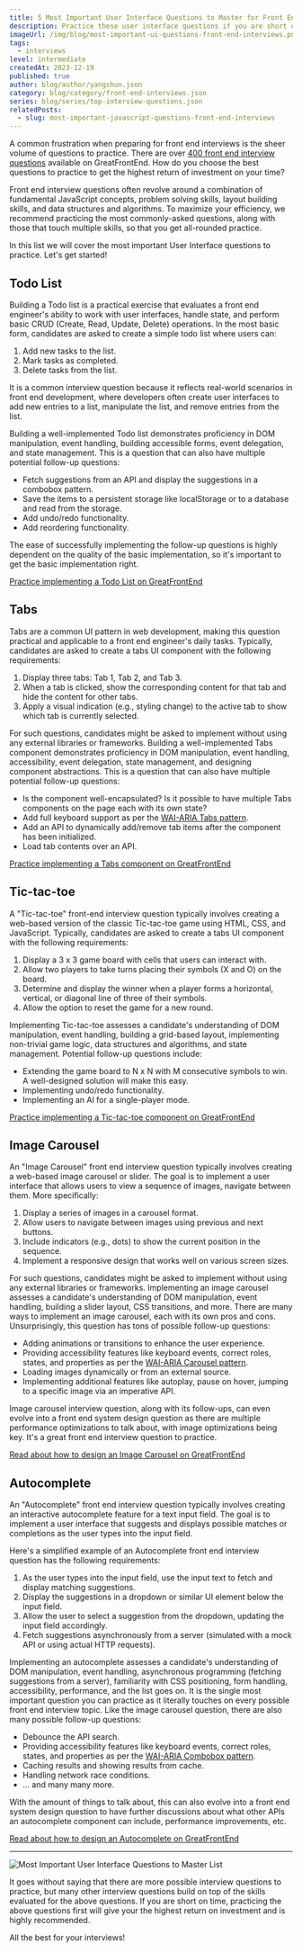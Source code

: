 ```yaml
---
title: 5 Most Important User Interface Questions to Master for Front End Interviews
description: Practice these user interface questions if you are short on time to prepare for your front end interviews.
imageUrl: /img/blog/most-important-ui-questions-front-end-interviews.png
tags:
  - interviews
level: intermediate
createdAt: 2023-12-19
published: true
author: blog/author/yangshun.json
category: blog/category/front-end-interviews.json
series: blog/series/top-interview-questions.json
relatedPosts:
  - slug: most-important-javascript-questions-front-end-interviews
---
```


A common frustration when preparing for front end interviews is the sheer volume of questions to practice. There are over [400 front end interview questions](/questions) available on GreatFrontEnd. How do you choose the best questions to practice to get the highest return of investment on your time?

Front end interview questions often revolve around a combination of fundamental JavaScript concepts, problem solving skills, layout building skills, and data structures and algorithms. To maximize your efficiency, we recommend practicing the most commonly-asked questions, along with those that touch multiple skills, so that you get all-rounded practice.

In this list we will cover the most important User Interface questions to practice. Let's get started!

## Todo List

Building a Todo list is a practical exercise that evaluates a front end engineer's ability to work with user interfaces, handle state, and perform basic CRUD (Create, Read, Update, Delete) operations. In the most basic form, candidates are asked to create a simple todo list where users can:

1. Add new tasks to the list.
1. Mark tasks as completed.
1. Delete tasks from the list.

It is a common interview question because it reflects real-world scenarios in front end development, where developers often create user interfaces to add new entries to a list, manipulate the list, and remove entries from the list.

Building a well-implemented Todo list demonstrates proficiency in DOM manipulation, event handling, building accessible forms, event delegation, and state management. This is a question that can also have multiple potential follow-up questions:

- Fetch suggestions from an API and display the suggestions in a combobox pattern.
- Save the items to a persistent storage like localStorage or to a database and read from the storage.
- Add undo/redo functionality.
- Add reordering functionality.

The ease of successfully implementing the follow-up questions is highly dependent on the quality of the basic implementation, so it's important to get the basic implementation right.

[Practice implementing a Todo List on GreatFrontEnd](/questions/user-interface/todo-list)

## Tabs

Tabs are a common UI pattern in web development, making this question practical and applicable to a front end engineer's daily tasks. Typically, candidates are asked to create a tabs UI component with the following requirements:

1. Display three tabs: Tab 1, Tab 2, and Tab 3.
1. When a tab is clicked, show the corresponding content for that tab and hide the content for other tabs.
1. Apply a visual indication (e.g., styling change) to the active tab to show which tab is currently selected.

For such questions, candidates might be asked to implement without using any external libraries or frameworks. Building a well-implemented Tabs component demonstrates proficiency in DOM manipulation, event handling, accessibility, event delegation, state management, and designing component abstractions. This is a question that can also have multiple potential follow-up questions:

- Is the component well-encapsulated? Is it possible to have multiple Tabs components on the page each with its own state?
- Add full keyboard support as per the [WAI-ARIA Tabs pattern](https://www.w3.org/WAI/ARIA/apg/patterns/tabs/).
- Add an API to dynamically add/remove tab items after the component has been initialized.
- Load tab contents over an API.

[Practice implementing a Tabs component on GreatFrontEnd](/questions/user-interface/tabs)

## Tic-tac-toe

A "Tic-tac-toe" front-end interview question typically involves creating a web-based version of the classic Tic-tac-toe game using HTML, CSS, and JavaScript. Typically, candidates are asked to create a tabs UI component with the following requirements:

1. Display a 3 x 3 game board with cells that users can interact with.
1. Allow two players to take turns placing their symbols (X and O) on the board.
1. Determine and display the winner when a player forms a horizontal, vertical, or diagonal line of three of their symbols.
1. Allow the option to reset the game for a new round.

Implementing Tic-tac-toe assesses a candidate's understanding of DOM manipulation, event handling, building a grid-based layout, implementing non-trivial game logic, data structures and algorithms, and state management. Potential follow-up questions include:

- Extending the game board to N x N with M consecutive symbols to win. A well-designed solution will make this easy.
- Implementing undo/redo functionality.
- Implementing an AI for a single-player mode.

[Practice implementing a Tic-tac-toe component on GreatFrontEnd](/questions/user-interface/tic-tac-toe)

## Image Carousel

An "Image Carousel" front end interview question typically involves creating a web-based image carousel or slider. The goal is to implement a user interface that allows users to view a sequence of images, navigate between them. More specifically:

1. Display a series of images in a carousel format.
1. Allow users to navigate between images using previous and next buttons.
1. Include indicators (e.g., dots) to show the current position in the sequence.
1. Implement a responsive design that works well on various screen sizes.

For such questions, candidates might be asked to implement without using any external libraries or frameworks. Implementing an image carousel assesses a candidate's understanding of DOM manipulation, event handling, building a slider layout, CSS transitions, and more. There are many ways to implement an image carousel, each with its own pros and cons. Unsurprisingly, this question has tons of possible follow-up questions:

- Adding animations or transitions to enhance the user experience.
- Providing accessibility features like keyboard events, correct roles, states, and properties as per the [WAI-ARIA Carousel pattern](https://www.w3.org/WAI/ARIA/apg/patterns/carousel/).
- Loading images dynamically or from an external source.
- Implementing additional features like autoplay, pause on hover, jumping to a specific image via an imperative API.

Image carousel interview question, along with its follow-ups, can even evolve into a front end system design question as there are multiple performance optimizations to talk about, with image optimizations being key. It's a great front end interview question to practice.

[Read about how to design an Image Carousel on GreatFrontEnd](/questions/system-design/image-carousel)

## Autocomplete

An "Autocomplete" front end interview question typically involves creating an interactive autocomplete feature for a text input field. The goal is to implement a user interface that suggests and displays possible matches or completions as the user types into the input field.

Here's a simplified example of an Autocomplete front end interview question has the following requirements:

1. As the user types into the input field, use the input text to fetch and display matching suggestions.
1. Display the suggestions in a dropdown or similar UI element below the input field.
1. Allow the user to select a suggestion from the dropdown, updating the input field accordingly.
1. Fetch suggestions asynchronously from a server (simulated with a mock API or using actual HTTP requests).

Implementing an autocomplete assesses a candidate's understanding of DOM manipulation, event handling, asynchronous programming (fetching suggestions from a server), familiarity with CSS positioning, form handling, accessibility, performance, and the list goes on. It is the single most important question you can practice as it literally touches on every possible front end interview topic. Like the image carousel question, there are also many possible follow-up questions:

- Debounce the API search.
- Providing accessibility features like keyboard events, correct roles, states, and properties as per the [WAI-ARIA Combobox pattern](https://www.w3.org/WAI/ARIA/apg/patterns/combobox/).
- Caching results and showing results from cache.
- Handling network race conditions.
- ... and many many more.

With the amount of things to talk about, this can also evolve into a front end system design question to have further discussions about what other APIs an autocomplete component can include, performance improvements, etc.

[Read about how to design an Autocomplete on GreatFrontEnd](/questions/system-design/autocomplete)

---

![Most Important User Interface Questions to Master List](/img/blog/most-important-user-interface-questions-to-master-for-front-end-interviews-list.jpg)

It goes without saying that there are more possible interview questions to practice, but many other interview questions build on top of the skills evaluated for the above questions. If you are short on time, practicing the above questions first will give your the highest return on investment and is highly recommended.

All the best for your interviews!
